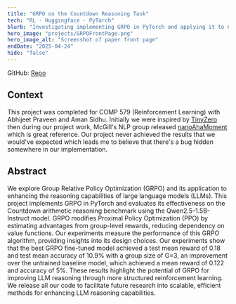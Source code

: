 ```yaml
---
title: "GRPO on the Countdown Reasoning Task"
tech: "RL · Huggingface · PyTorch"
blurb: "Investigating implementing GRPO in PyTorch and applying it to Countdown, a simple reasoning task."
hero_image: "projects/GRPOFrontPage.png"
hero_image_alt: "Screenshot of paper front page"
endDate: "2025-04-24"
hide: "false"
---
```


GitHub: [Repo](https://github.com/Cormac-C/grpo-project)

## Context

This project was completed for COMP 579 (Reinforcement Learning) with Abhijeet Praveen and Aman Sidhu. Initially we were inspired by [TinyZero](https://github.com/Jiayi-Pan/TinyZero) then during our project work, McGill's NLP group released [nanoAhaMoment](https://github.com/McGill-NLP/nano-aha-moment) which is great reference. Our project never achieved the results that we would've expected which leads me to believe that there's a bug hidden somewhere in our implementation.

## Abstract

We explore Group Relative Policy Optimization (GRPO) and its application to
enhancing the reasoning capabilities of large language models (LLMs). This project
implements GRPO in PyTorch and evaluates its effectiveness on the Countdown
arithmetic reasoning benchmark using the Qwen2.5-1.5B-Instruct model. GRPO
modifies Proximal Policy Optimization (PPO) by estimating advantages from
group-level rewards, reducing dependency on value functions. Our experiments
measure the performance of this GRPO algorithm, providing insights into its design
choices. Our experiments show that the best GRPO fine-tuned model achieved a
test mean reward of 0.18 and test mean accuracy of 10.9% with a group size of
G=3, an improvement over the untrained baseline model, which achieved a mean
reward of 0.122 and accuracy of 5%. These results highlight the potential of GRPO
for improving LLM reasoning through more structured reinforcement learning. We
release all our code to facilitate future research into scalable, efficient methods for
enhancing LLM reasoning capabilities.
